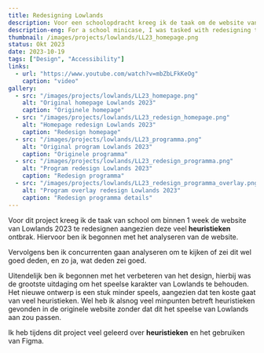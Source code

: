 ```yaml
---
title: Redesigning Lowlands  
description: Voor een schoolopdracht kreeg ik de taak om de website van Lowlands 2023 te redesignen, omdat deze veel ontbrak op het gebied van heuristische gebruiksvriendelijkheid.
description-eng: For a school minicase, I was tasked with redesigning the Lowlands 2023 website to improve and address significant gaps in heuristic usability principles.
thumbnail: /images/projects/lowlands/LL23_homepage.png
status: Okt 2023
date: 2023-10-19
tags: ["Design", "Accessibility"]
links:
  - url: "https://www.youtube.com/watch?v=mbZbLFkKeOg"
    caption: "video"
gallery:
  - src: "/images/projects/lowlands/LL23_homepage.png"
    alt: "Original homepage Lowlands 2023"
    caption: "Originele homepage"
  - src: "/images/projects/lowlands/LL23_redesign_homepage.png"
    alt: "Homepage redesign Lowlands 2023"
    caption: "Redesign homepage"
  - src: "/images/projects/lowlands/LL23_programma.png"
    alt: "Original program Lowlands 2023"
    caption: "Originele programma"
  - src: "/images/projects/lowlands/LL23_redesign_programma.png"
    alt: "Program redesign Lowlands 2023"
    caption: "Redesign programma"
  - src: "/images/projects/lowlands/LL23_redesign_programma_overlay.png"
    alt: "Program overlay redesign Lowlands 2023"
    caption: "Redesign programma details"
---
```


Voor dit project kreeg ik de taak van school om binnen 1 week de website van Lowlands 2023 te redesignen aangezien deze veel <strong>heuristieken</strong> ontbrak. Hiervoor ben ik begonnen met het analyseren van de website.

Vervolgens ben ik concurrenten gaan analyseren om te kijken of zei dit wel goed deden, en zo ja, wat deden zei goed.

Uitendelijk ben ik begonnen met het verbeteren van het design, hierbij was de grootste uitdaging om het speelse karakter van Lowlands te behouden. Het nieuwe ontwerp is een stuk minder speels, aangezien dat ten koste gaat van veel heuristieken. Wel heb ik alsnog veel minpunten betreft heuristieken gevonden in de originele website zonder dat dit het speelse van Lowlands aan zou passen.

Ik heb tijdens dit project veel geleerd over <strong>heuristieken</strong> en het gebruiken van Figma.